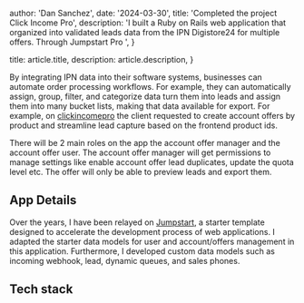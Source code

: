 
  author: 'Dan Sanchez',
  date: '2024-03-30',
  title: 'Completed the project Click Income Pro',
  description:
    'I built a Ruby on Rails web application that organized into validated leads data from the IPN Digistore24 for multiple offers. Through Jumpstart Pro  ',
}

  title: article.title,
  description: article.description,
}


By integrating IPN data into their software systems, businesses can automate order processing workflows. For example,
they can automatically assign, group, filter, and categorize data turn them into leads and assign them into many bucket
lists, making that data available for export. For example, on [clickincomepro](https://data.clickincomepro.cc/) the client requested to create account offers by product
and streamline lead capture based on the frontend product ids.
<Image src={designSystem} alt="" />

There will be 2 main roles on the app the account offer manager and the account offer user. The account offer manager
will get permissions to manage settings like enable account offer lead duplicates, update the quota level etc. The offer
will only be able to preview leads and export them.
## App Details

Over the years, I have been relayed on [Jumpstart](https://jumpstartrails.com/), a starter template designed to accelerate
the development process of web applications. I adapted the starter data models for user and account/offers management
in this application. Furthermore, I developed custom data models such as incoming webhook, lead, dynamic queues, and sales phones.
## Tech stack









